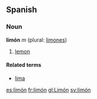 ==Spanish==
===Noun===
'''limón''' ''m'' (plural: [[limones]])

# [[lemon]]

====Related terms====
*[[lima]]

[[es:limón]]
[[fr:limón]]
[[gl:Limón]]
[[sv:limón]]
